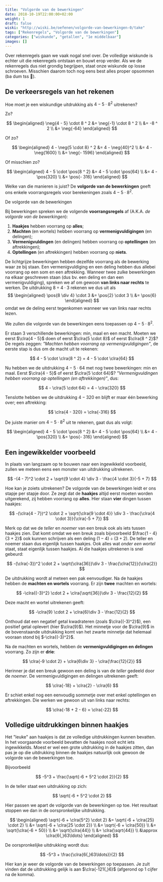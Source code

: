 ```yaml
---
title: "Volgorde van de bewerkingen"
date: 2018-10-19T22:00:00+02:00
weight: 1
draft: false
wiski: "http://wiski.be/oefenen/volgorde-van-bewerkingen-0/take"
tags: ["Rekenregels", "Volgorde van de bewerkingen"]
categories: ["wiskunde", "getallen", "1e middelbaar"]
images: []
---
```


Over rekenregels gaan we vaak nogal snel over. De volledige wiskunde is echter
uit die rekenregels ontstaan en bouwt erop verder. Als we de rekenregels dus
niet grondig begrijpen, staat onze wiskunde op losse schroeven. Misschien
daarom toch nog eens best alles proper opsommen (ba dum tss 🥁).

## De verkeersregels van het rekenen

Hoe moet je een wiskundige uitdrukking als
$4 - 5 \cdot 8 ^ 2$
uitrekenen?

Zo?

$$
\begin{aligned}
\neg{4 - 5} \cdot 8 ^ 2
&= \neg{-1} \cdot 8 ^ 2 \\
 &= -8 ^ 2 \\
 &= \neg{-64}
\end{aligned}
$$

Of zo?

$$
\begin{aligned}
4 - \neg{5 \cdot 8} ^ 2
&= 4 - \neg{40}^2 \\
 &= 4 - \neg{1600} \\
 &= \neg{- 1596}
\end{aligned}
$$

Of misschien zo?

$$
\begin{aligned}
4 - 5 \cdot \pos{8 ^ 2}
&= 4 - 5 \cdot \pos{64} \\
 &= 4 - \pos{320} \\
 &= \pos{- 316}
\end{aligned}
$$

Welke van die manieren is juist? De **volgorde van de bewerkingen** geeft ons enkele
voorrangsregels voor berekeningen zoals $4 - 5 \cdot 8 ^ 2$.

<Attention>

De volgorde van de bewerkingen

Bij bewerkingen spreken we de volgende **voorrangsregels** af (A.K.A. _de
volgorde van de bewerkingen_):

1. **Haakjes** hebben voorrang op **alles**;
2. **Machten** <Mute>(en wortels)</Mute> hebben voorrang op
   **vermenigvuldigingen** <Mute>(en delingen)</Mute>;
3. **Vermenigvuldingen** <Mute>(en delingen)</Mute> hebben voorrang op
   **optellingen** <Mute>(en aftrekkingen)</Mute>;
4. **Optellingen** <Mute>(en aftrekkingen)</Mute> hebben voorrang op **niets**.

</Attention>

De <Mute>lichtgrijze</Mute> bewerkingen hebben dezelfde voorrang als de
bewerking waar ze bij staan. Een vermenigvuldiging en een deling hebben dus
allebei voorrang op een som en een aftrekking. Wanneer twee zulke bewerkingen
na elkaar geschreven staan (dus bv. een deling en dan een vermenigvuldiging),
spreken we af om gewoon **van links naar rechts** te werken.
De uitdrukking $8 \div 4 \cdot 3$ rekenen we dus uit als
$$
\begin{aligned}
\pos{8 \div 4} \cdot 3
&= \pos{2} \cdot 3 \\
 &= \pos{6}
\end{aligned}
$$
omdat we de deling eerst tegenkomen wanneer we van links naar rechts lezen.

We zullen die volgorde van de bewerkingen eens toepassen op $4 - 5 \cdot 8 ^ 2$.

Er staan $3$ verschillende bewerkingen: min, maal en een macht. Moeten we eerst
$\clra{4 - 5}$ doen of eerst $\clra{5 \cdot 8}$ of eerst $\clra{8 ^ 2}$? De
regels zeggen: _"Machten hebben
voorrang op vermenigvuldigingen"_, de eerste stap is dus om de macht uit te rekenen:


$$
 4 - 5 \cdot \clra{8 ^ 2} = 4 - 5 \cdot \clra{64}
$$


Nu hebben we de uitdrukking $4 - 5 \cdot 64$ met nog twee bewerkingen:
min en maal. Eerst $\clra{4 - 5}$ of eerst $\clra{5 \cdot 64}$?
_"Vermenigvuldingen hebben voorrang op optellingen <Mute>(en aftrekkingen)</Mute>"_, dus:


$$
 4 - \clra{5 \cdot 64} = 4 - \clra{320} 
$$


Tenslotte hebben we de uitdrukking $4 - 320$ en blijft er maar één
bewerking over; een aftrekking:


$$
 \clra{4 - 320} = \clra{-316} 
$$


De juiste manier om $4 - 5 \cdot 8 ^ 2$ uit te rekenen, gaat dus als volgt:

$$
\begin{aligned}
4 - 5 \cdot \pos{8 ^ 2}
&= 4 - 5 \cdot \pos{64} \\
 &= 4 - \pos{320} \\
 &= \pos{- 316}
\end{aligned}
$$ 

## Een ingewikkelder voorbeeld

In plaats van langzaam op te bouwen naar een ingewikkeld voorbeeld, zullen we
meteen eens een monster van uitdrukking uitrekenen.

$$
-(4 - 7)^2 \cdot 2 + \sqrt{9 \cdot 4} \div 3 - \frac{4 \cdot 3}{-5 + 7}
$$


Hoe kan je zoiets uitrekenen? De volgorde van de bewerkingen leidt er ons
stapje per stapje door. Ze zegt dat de **haakjes** altijd eerst moeten worden
uitgerekend, zij hebben voorrang op **alles**. Hier staan **vier** dingen tussen haakjes:

$$
-(\clra{4 - 7})^2 \cdot 2 + \sqrt{\clra{9 \cdot 4}} \div 3 - \frac{\clra{4 \cdot 3}}{\clra{-5 + 7}}
$$


Merk op dat we de _teller_ en _noemer_ van een breuk ook als iets tussen haakjes zien. Dat
komt omdat we een breuk zoals bijvoorbeeld $\frac{1 - 4}{3 + 2}$ ook kunnen schrijven als
een deling $(1 - 4) \div (3 + 2)$. De teller en noemer staan dus eigenlijk tussen haakjes. Ook alles wat _onder een wortel_ staat, staat eigenlijk tussen haakjes.
Al die haakjes uitrekenen is snel gebeurd:

$$
-(\clra{-3})^2 \cdot 2 + \sqrt{\clra{36}}\div 3 - \frac{\clra{12}}{\clra{2}}
$$


De uitdrukking wordt al meteen een pak eenvoudiger. Na de haakjes hebben de
**machten en wortels** voorrang. Er zijn **twee** machten en wortels:

$$
-\clra{(-3)^2} \cdot 2 + \clra{\sqrt{36}}\div 3 - \frac{12}{2}
$$


Deze macht en wortel uitrekenen geeft:

$$
-\clra{9} \cdot 2 + \clra{6}\div 3 - \frac{12}{2}
$$


Onthoud dat een negatief getal kwadrateren (zoals $\clra{(-3)^2}$), een
positief getal oplevert (hier $\clra{9}$). Het minnetje voor de $\clra{9}$ in
de bovenstaande uitdrukking komt van het zwarte minnetje dat helemaal vooraan stond
bij $-\clra{(-3)^2}$.

Na de machten en wortels, hebben de **vermenigvuldigingen en delingen**
voorrang. Zo zijn er **drie**:

$$
\clra{-9 \cdot 2} + \clra{6\div 3} - \clra{\frac{12}{2}}
$$


Herinner je dat een breuk gewoon een deling is van de _teller_ gedeeld door de
_noemer_. De vermenigvuldigingen en delingen uitrekenen geeft:

$$
\clra{-18} + \clra{2} - \clra{6}
$$


Er schiet enkel nog een eenvoudig sommetje over met enkel optellingen en
aftrekkingen. Die werken we gewoon uit van links naar rechts:

$$
\clra{-18 + 2 - 6} = \clra{-22}
$$


## Volledige uitdrukkingen binnen haakjes

Het "leuke" aan haakjes is dat ze volledige uitdrukkingen kunnen bevatten. In
het voorgaande voorbeeld bevatten de haakjes nooit echt iets ingewikkelds.
Moest er wel een grote uitdrukking in de haakjes zitten, dan pas je op die
uitdrukking binnen de haakjes natuurlijk ook gewoon de volgorde van de
bewerkingen toe.

Bijvoorbeeld

$$
-5^3 + \frac{\sqrt{-6 + 5^2 \cdot 2}}{2}
$$


In de teller staat een uitdrukking op zich:

$$
\sqrt{-6 + 5^2 \cdot 2}
$$


Hier passen we apart de volgorde van de bewerkingen op toe. Het resultaat
stoppen we dan in de oorspronkelijke uitdrukking.

$$
\begin{aligned}
\sqrt{-6 + \clra{5^2} \cdot 2}
&= \sqrt{-6 + \clra{25} \cdot 2} \\
 &= \sqrt{-6 + \clra{25 \cdot 2}} \\
 &= \sqrt{-6 + \clra{50}} \\
 &= \sqrt{\clra{-6 + 50}} \\
 &= \sqrt{\clra{44}} \\
 &= \clra{\sqrt{44}} \\
 &\approx \clra{6{,}63\ldots}
\end{aligned}
$$

De oorspronkelijke uitdrukking wordt dus:

$$
-5^3 + \frac{\clra{6{,}63\ldots}}{2}
$$


Hier kan je weer de volgorde van de bewerkingen op toepassen. Je zult vinden
dat de uitdrukking gelijk is aan $\clra{-121{,}6}$ (afgerond op 1 cijfer na de
komma).

